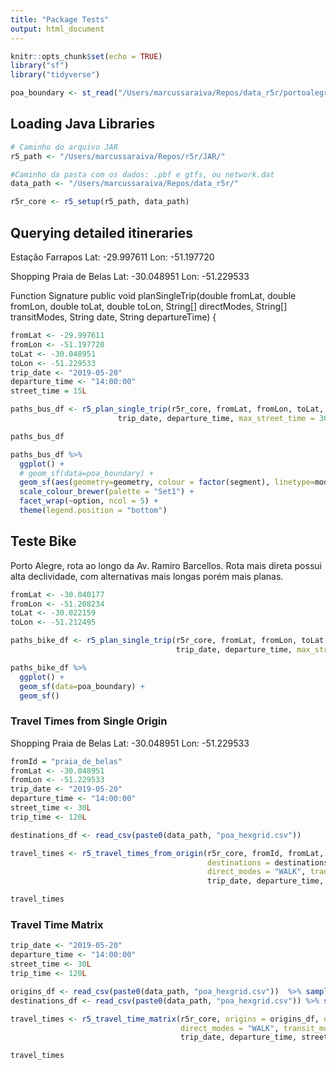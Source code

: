 ```yaml
---
title: "Package Tests"
output: html_document
---
```


```r
knitr::opts_chunk$set(echo = TRUE)
library("sf")
library("tidyverse")
```

```r
poa_boundary <- st_read("/Users/marcussaraiva/Repos/data_r5r/portoalegre_boundary.geojson")
```

## Loading Java Libraries

```r
# Caminho do arquivo JAR
r5_path <- "/Users/marcussaraiva/Repos/r5r/JAR/"

#Caminho da pasta com os dados: .pbf e gtfs, ou network.dat
data_path <- "/Users/marcussaraiva/Repos/data_r5r/"

r5r_core <- r5_setup(r5_path, data_path)
```


## Querying detailed itineraries

Estação Farrapos
Lat: -29.997611
Lon: -51.197720

Shopping Praia de Belas
Lat: -30.048951
Lon: -51.229533

Function Signature
public void planSingleTrip(double fromLat, double fromLon, double toLat, double toLon,
                               String[] directModes, String[] transitModes, String date, String departureTime) {
                               
```r
fromLat <- -29.997611
fromLon <- -51.197720
toLat <- -30.048951
toLon <- -51.229533
trip_date <- "2019-05-20"
departure_time <- "14:00:00"
street_time = 15L

paths_bus_df <- r5_plan_single_trip(r5r_core, fromLat, fromLon, toLat, toLon, c("WALK", "BICYCLE", "CAR"), "BUS", 
                        trip_date, departure_time, max_street_time = 30L)
```


```r
paths_bus_df
```

```r
paths_bus_df %>%
  ggplot() +
  # geom_sf(data=poa_boundary) +
  geom_sf(aes(geometry=geometry, colour = factor(segment), linetype=mode)) +
  scale_colour_brewer(palette = "Set1") +
  facet_wrap(~option, ncol = 5) +
  theme(legend.position = "bottom")
```

## Teste Bike

Porto Alegre, rota ao longo da Av. Ramiro Barcellos.
Rota mais direta possui alta declividade, com alternativas mais longas porém mais planas.

```r
fromLat <- -30.040177
fromLon <- -51.208234
toLat <- -30.022159
toLon <- -51.212495

paths_bike_df <- r5_plan_single_trip(r5r_core, fromLat, fromLon, toLat, toLon, c("BICYCLE"), "", 
                                     trip_date, departure_time, max_street_time = 45L)
```


```r
paths_bike_df %>%
  ggplot() + 
  geom_sf(data=poa_boundary) +
  geom_sf()
```

### Travel Times from Single Origin

Shopping Praia de Belas
Lat: -30.048951
Lon: -51.229533


```r
fromId = "praia_de_belas"
fromLat <- -30.048951
fromLon <- -51.229533
trip_date <- "2019-05-20"
departure_time <- "14:00:00"
street_time <- 30L
trip_time <- 120L

destinations_df <- read_csv(paste0(data_path, "poa_hexgrid.csv"))

travel_times <- r5_travel_times_from_origin(r5r_core, fromId, fromLat, fromLon, 
                                            destinations = destinations_df, 
                                            direct_modes = "WALK", transit_modes = "BUS", 
                                            trip_date, departure_time, street_time, trip_time)
```

```r
travel_times
```

### Travel Time Matrix

```r
trip_date <- "2019-05-20"
departure_time <- "14:00:00"
street_time <- 30L
trip_time <- 120L

origins_df <- read_csv(paste0(data_path, "poa_hexgrid.csv"))  %>% sample_n(20)
destinations_df <- read_csv(paste0(data_path, "poa_hexgrid.csv")) %>% sample_n(100)

travel_times <- r5_travel_time_matrix(r5r_core, origins = origins_df, destinations = destinations_df, 
                                      direct_modes = "WALK", transit_modes = "BUS", 
                                      trip_date, departure_time, street_time, trip_time)

```


```r
travel_times
```


